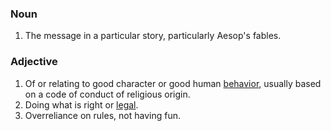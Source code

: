 ===Noun===

#The message in a particular story, particularly Aesop's fables.

===Adjective=== 

# Of or relating to good character or good human [[behavior]], usually based on a code of conduct of religious origin.
# Doing what is right or [[legal]].
# Overreliance on rules, not having fun.